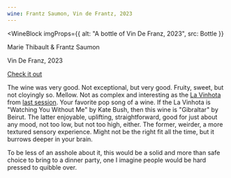 ```yaml
---
wine: Frantz Saumon, Vin de Frantz, 2023
---
```



<WineBlock
  imgProps={{
    alt: "A bottle of Vin De Franz, 2023",
    src: Bottle
  }}
>
  <p>Marie Thibault & Frantz Saumon</p>
  <p>Vin De Franz, 2023</p>
  <p>
  <a
    href="https://www.maineandloire.com/france-touraine-centre/p/i9irf8n0cxoub3zdgxn1kbhc4424vv"
    target="_blank"
  >
    Check it out
  </a>
  </p>
</WineBlock>

The wine was very good. Not exceptional, but very good.
Fruity, sweet, but not cloyingly so. Mellow. Not as complex and interesting as the <a href="https://www.maineandloire.com/france-languedocroussillon/p/domaine-balansa-la-vinhota-rouge-2020" target="_blank">La Vinhota</a> from <a href="/2024-10-22">last session</a>. 
Your favorite pop song of a wine. If the La Vinhota is "Watching You Without Me" by Kate Bush, then this wine is "Gibraltar" by Beirut. The
latter enjoyable, uplifting, straightforward, good for just about any mood, not
too low, but not too high, either. The former, weirder, a more textured sensory
experience. Might not be the right fit all the time, but it burrows deeper in your brain.

To be less of an asshole about it, this would be a solid and more than safe choice to bring to a dinner party, one I imagine people would be hard pressed to quibble over.
